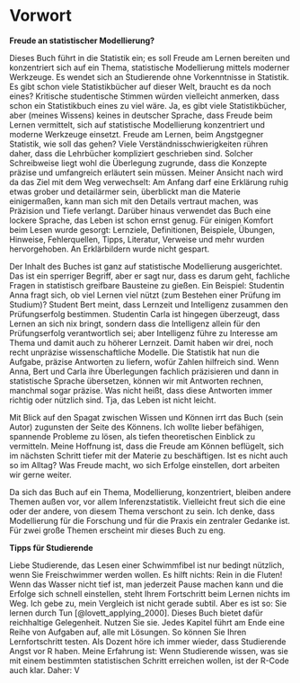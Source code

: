 # Vorwort


**Freude an statistischer Modellierung?**

Dieses Buch führt in die Statistik ein; es soll Freude am Lernen bereiten und konzentriert sich auf ein Thema, statistische Modellierung mittels moderner Werkzeuge. Es wendet sich an Studierende ohne Vorkenntnisse in Statistik. Es gibt schon viele Statistikbücher auf dieser Welt, braucht es da noch eines? Kritische studentische Stimmen würden vielleicht anmerken, dass schon ein Statistikbuch eines zu viel wäre. Ja, es gibt viele Statistikbücher, aber (meines Wissens) keines in deutscher Sprache, dass Freude beim Lernen vermittelt, sich auf statistische Modellierung konzentriert und moderne Werkzeuge einsetzt. Freude am Lernen, beim Angstgegner Statistik, wie soll das gehen? Viele Verständnisschwierigkeiten rühren daher, dass die Lehrbücher kompliziert geschrieben sind. Solcher Schreibweise liegt wohl die Überlegung zugrunde, dass die Konzepte präzise und umfangreich erläutert sein müssen. Meiner Ansicht nach wird da das Ziel mit dem Weg verwechselt: Am Anfang darf eine Erklärung ruhig etwas grober und detailärmer sein, überblickt man die Materie einigermaßen, kann man sich mit den Details vertraut machen, was Präzision und Tiefe verlangt. Darüber hinaus verwendet das Buch eine lockere Sprache, das Leben ist schon ernst genug. Für einigen Komfort beim Lesen wurde gesorgt: Lernziele, Definitionen, Beispiele, Übungen, Hinweise, Fehlerquellen, Tipps, Literatur, Verweise und mehr wurden hervorgehoben. An Erklärbildern wurde nicht gespart. 

Der Inhalt des Buches ist ganz auf statistische Modellierung ausgerichtet. Das ist ein sperriger Begriff, aber er sagt nur, dass es darum geht, fachliche Fragen in statistisch greifbare Bausteine zu gießen. Ein Beispiel: Studentin Anna fragt sich, ob viel Lernen viel nützt (zum Bestehen einer Prüfung im Studium)? Student Bert meint, dass Lernzeit und Intelligenz zusammen den Prüfungserfolg bestimmen. Studentin Carla ist hingegen überzeugt, dass Lernen an sich nix bringt, sondern dass die Intelligenz allein für den Prüfungserfolg verantwortlich sei; aber Intelligenz führe zu Interesse am Thema und damit auch zu höherer Lernzeit. Damit haben wir drei, noch recht unpräzise wissenschaftliche Modelle. Die Statistik hat nun die Aufgabe, präzise Antworten zu liefern, wofür Zahlen hilfreich sind. Wenn Anna, Bert und Carla ihre Überlegungen fachlich präzisieren und dann in statistische Sprache übersetzen, können wir mit Antworten rechnen, manchmal sogar präzise. Was nicht heißt, dass diese Antworten immer richtig oder nützlich sind. Tja, das Leben ist nicht leicht. 

Mit Blick auf den Spagat zwischen Wissen und Können irrt das Buch (sein Autor) zugunsten der Seite des Könnens. Ich wollte lieber befähigen, spannende Probleme zu lösen, als tiefen theoretischen Einblick zu vermitteln. Meine Hoffnung ist, dass die Freude am Können beflügelt, sich im nächsten Schritt tiefer mit der Materie zu beschäftigen. Ist es nicht auch so im Alltag? Was Freude macht, wo sich Erfolge einstellen, dort arbeiten wir gerne weiter.

Da sich das Buch auf ein Thema, Modellierung, konzentriert, bleiben andere Themen außen vor, vor allem Inferenzstatistik. Vielleicht freut sich die eine oder der andere, von diesem Thema verschont zu sein. Ich denke, dass Modellierung für die Forschung und für die Praxis ein zentraler Gedanke ist. Für zwei große Themen erscheint mir dieses Buch zu eng. 



**Tipps für Studierende**

Liebe Studierende, das Lesen einer Schwimmfibel ist nur bedingt nützlich, wenn Sie Freischwimmer werden wollen. Es hilft nichts: Rein in die Fluten! Wenn das Wasser nicht tief ist, man jederzeit Pause machen kann und die Erfolge sich schnell einstellen, steht Ihrem Fortschritt beim Lernen nichts im Weg. Ich gebe zu, mein Vergleich ist nicht gerade subtil. Aber es ist so: Sie lernen durch Tun [@lovett_applying_2000]. Dieses Buch bietet dafür reichhaltige Gelegenheit. Nutzen Sie sie. Jedes Kapitel führt am Ende eine Reihe von Aufgaben auf, alle mit Lösungen. So können Sie Ihren Lernfortschritt testen. Als Dozent höre ich immer wieder, dass Studierende Angst vor R haben. Meine Erfahrung ist: Wenn Studierende wissen, was sie mit einem bestimmten statistischen Schritt erreichen wollen, ist der R-Code auch klar. Daher: V